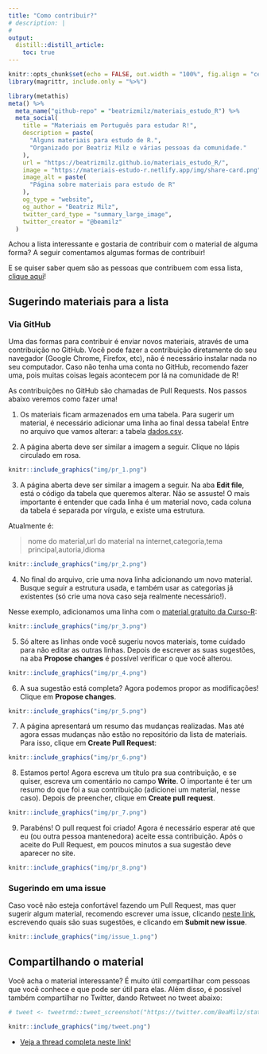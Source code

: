 ```yaml
---
title: "Como contribuir?"
# description: |
#   
output: 
  distill::distill_article:
    toc: true
---
```


```r
knitr::opts_chunk$set(echo = FALSE, out.width = "100%", fig.align = "center")
library(magrittr, include.only = "%>%")
```

```r
library(metathis)
meta() %>%
  meta_name("github-repo" = "beatrizmilz/materiais_estudo_R") %>% 
  meta_social(
    title = "Materiais em Português para estudar R!",
    description = paste(
      "Alguns materiais para estudo de R.",
      "Organizado por Beatriz Milz e várias pessoas da comunidade."
    ),
    url = "https://beatrizmilz.github.io/materiais_estudo_R/",
    image = "https://materiais-estudo-r.netlify.app/img/share-card.png",
    image_alt = paste(
      "Página sobre materiais para estudo de R"
    ),
    og_type = "website",
    og_author = "Beatriz Milz",
    twitter_card_type = "summary_large_image",
    twitter_creator = "@beamilz"
  )
```

Achou a lista interessante e gostaria de contribuir com o material de alguma forma? A seguir comentamos algumas formas de contribuir!

E se quiser saber quem são as pessoas que contribuem com essa lista, [clique aqui](contrib.html)!


## Sugerindo materiais para a lista

### Via GitHub

Uma das formas para contribuir é enviar novos materiais, através de uma contribuição no GitHub. Você pode fazer a contribuição diretamente do seu navegador (Google Chrome, Firefox, etc), não é necessário instalar nada no seu computador. Caso não tenha uma conta no GitHub, recomendo fazer uma, pois muitas coisas legais acontecem por lá na comunidade de R! 

As contribuições no GitHub são chamadas de Pull Requests. Nos passos abaixo veremos como fazer uma!

1. Os materiais ficam armazenados em uma tabela. Para sugerir um material, é necessário adicionar uma linha ao final dessa tabela! Entre no arquivo que vamos alterar: a tabela  [dados.csv](https://github.com/beatrizmilz/materiais_estudo_R/blob/master/inst/dados.csv).

2. A página aberta deve ser similar a imagem a seguir. Clique no lápis circulado em rosa.

```r
knitr::include_graphics("img/pr_1.png")
```

3. A página aberta deve ser similar a imagem a seguir. Na aba **Edit file**, está o código da tabela que queremos alterar. Não se assuste! O mais importante é entender que cada linha é um material novo, cada coluna da tabela é separada por vírgula, e existe uma estrutura.

Atualmente é:

> nome do material,url do material na internet,categoria,tema principal,autoria,idioma


```r
knitr::include_graphics("img/pr_2.png")
```
4. No final do arquivo, crie uma nova linha adicionando um novo material. Busque seguir a estrutura usada, e também usar as categorias já existentes (só crie uma nova caso seja realmente necessário!).

Nesse exemplo, adicionamos uma linha com o [material gratuito da Curso-R](https://curso-r.com/material/):

```r
knitr::include_graphics("img/pr_3.png")
```

5. Só altere as linhas onde você sugeriu novos materiais, tome cuidado para não editar as outras linhas. Depois de escrever as suas sugestões, na aba **Propose changes** é possível verificar o que você alterou. 

```r
knitr::include_graphics("img/pr_4.png")
```
6. A sua sugestão está completa? Agora podemos propor as modificações! Clique em **Propose changes**.

```r
knitr::include_graphics("img/pr_5.png")
```

7. A página apresentará um resumo das mudanças realizadas. Mas até agora essas mudanças não estão no repositório da lista de materiais. Para isso, clique em **Create Pull Request**:
 
```r
knitr::include_graphics("img/pr_6.png")
```

8. Estamos perto! Agora escreva um título pra sua contribuição, e se quiser, escreva um comentário no campo **Write**. O importante é ter um resumo do que foi a sua contribuição (adicionei um material, nesse caso). Depois de preencher, clique em **Create pull request**.

```r
knitr::include_graphics("img/pr_7.png")
```

9. Parabéns! O pull request foi criado! Agora é necessário esperar até que eu (ou outra pessoa mantenedora) aceite essa contribuição. Após o aceite do Pull Request, em poucos minutos a sua sugestão deve aparecer no site.

```r
knitr::include_graphics("img/pr_8.png")
```

### Sugerindo em uma issue

Caso você não esteja confortável fazendo um Pull Request, mas quer sugerir algum material, recomendo escrever uma issue, clicando [neste link](https://github.com/beatrizmilz/materiais_estudo_R/issues/new/choose), escrevendo quais são suas sugestões, e clicando em **Submit new issue**.

```r
knitr::include_graphics("img/issue_1.png")
```

## Compartilhando o material

Você acha o material interessante? É muito útil compartilhar com pessoas que você conhece e que pode ser útil para elas. Além disso, é possível também compartilhar no Twitter, dando Retweet no tweet abaixo:

<a href="https://twitter.com/BeaMilz/status/1373451377813417987"> 
```r
# tweet <- tweetrmd::tweet_screenshot("https://twitter.com/BeaMilz/status/1373451377813417987", file = "img/tweet.png")

knitr::include_graphics("img/tweet.png")
```
</a>

- [Veja a thread completa neste link!](https://twitter.com/BeaMilz/status/1373451377813417987)
